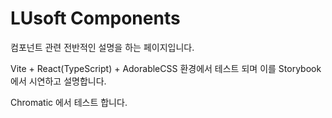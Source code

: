 
<Meta title="LUsoft Components/Introduction/Introduction" />

# LUsoft Components

컴포넌트 관련 전반적인 설명을 하는 페이지입니다.

Vite + React(TypeScript) + AdorableCSS 환경에서 테스트 되며 이를 Storybook 에서 시연하고 설명합니다.

Chromatic 에서 테스트 합니다.